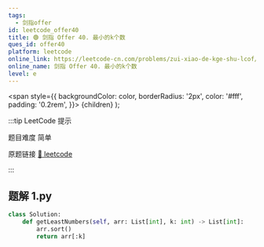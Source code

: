 ```yaml
---
tags:
  - 剑指offer
id: leetcode_offer40
title: 🟢 剑指 Offer 40. 最小的k个数
ques_id: offer40
platform: leetcode
online_link: https://leetcode-cn.com/problems/zui-xiao-de-kge-shu-lcof/
online_name: 剑指 Offer 40. 最小的k个数
level: e
---
```


  <span
    style={{
      backgroundColor: color,
      borderRadius: '2px',
      color: '#fff',
      padding: '0.2rem',
    }}>
    {children}
  </span>
);

:::tip LeetCode 提示

题目难度 <Highlight color="#00b8a3">简单</Highlight>

原题链接 [🔗 leetcode](https://leetcode-cn.com/problems/zui-xiao-de-kge-shu-lcof/)

:::



## 题解 1.py

```py
class Solution:
    def getLeastNumbers(self, arr: List[int], k: int) -> List[int]:
        arr.sort()
        return arr[:k]
```



